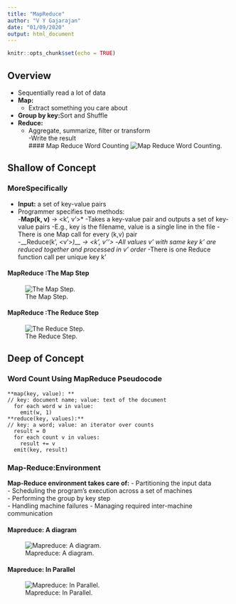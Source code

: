 ```yaml
---
title: "MapReduce"
author: "V Y Gajarajan"
date: "01/09/2020"
output: html_document
---
```


```r
knitr::opts_chunk$set(echo = TRUE)
```

## Overview
- Sequentially	read	a	lot	of	data
- **Map:**
    - Extract	something	you	care	about
- **Group	by	key:**Sort	and	Shuffle
- **Reduce:**
    - Aggregate,	summarize,	filter	or	transform	
-Write	the	result	
#### Map Reduce Word Counting
![Map Reduce Word Counting.](C:\Users\gajar\Desktop\ctr\wordcount.png)

## Shallow of Concept
### MoreSpecifically

- **Input:** a	set	of	key-value	pairs
- Programmer	specifies	two	methods:	
    -**Map(k, v)** → <k’, v’>* 
      -Takes	a	key-value	pair	and	outputs	a	set	of	key-value	pairs
        -E.g.,	key	is	the	filename,	value	is	a	single	line	in	the	file
      -There	is	one	Map	call	for	every	(k,v)	pair	
    -__Reduce(k’, <v’>*)__ → <k’, v’’>* 
      -*All	values	v’	with	same	key	k’	are	reduced	together and	processed	in	v’	order*
      -There	is	one	Reduce	function	call	per	unique	key	k’	
      
#### MapReduce :The Map Step
![The Map Step.](C:\Users\gajar\Desktop\ctr\mapstep.png)

#### MapReduce :The Reduce Step
![The Reduce Step.](C:\Users\gajar\Desktop\ctr\reducestep.png)

## Deep of Concept
### Word Count Using MapReduce Pseudocode
```
**map(key, value): **
// key: document name; value: text of the document
  for each word w in value:
    emit(w, 1) 
**reduce(key, values):**
// key: a word; value: an iterator over counts
  result = 0
  for each count v in values:
    result += v
  emit(key, result)
```

### Map-Reduce:Environment
**Map-Reduce	environment	takes	care	of:**
- Partitioning	the	input	data	
- Scheduling	the	program’s	execution	across	a	set	of	machines	
- Performing	the	group	by	key	step	
- Handling	machine	failures
- Managing	required	inter-machine	communication

#### Mapreduce: A diagram

![Mapreduce: A diagram.](C:\Users\gajar\Desktop\ctr\mapreducedia.png)

#### Mapreduce: In Parallel

![Mapreduce: In Parallel.](C:\Users\gajar\Desktop\ctr\mapreducepar.png)



